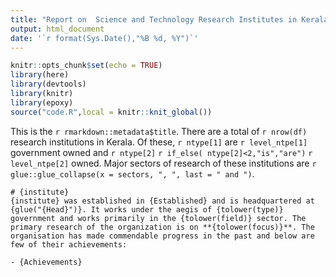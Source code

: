 ```yaml
---
title: "Report on  Science and Technology Research Institutes in Kerala"
output: html_document
date: '`r format(Sys.Date(),"%B %d, %Y")`'
---
```


```r
knitr::opts_chunk$set(echo = TRUE)
library(here)
library(devtools)
library(knitr)
library(epoxy)
source("code.R",local = knitr::knit_global())
```

This is the `r rmarkdown::metadata$title`. There are a total of `r nrow(df)` research institutions in Kerala. Of these, `r ntype[1]` are `r level_ntpe[1]` government owned and `r ntype[2]` `r if_else( ntype[2]<2,"is","are")` `r level_ntpe[2]` owned. Major sectors of research of these institutions are `r glue::glue_collapse(x = sectors, ", ", last = " and ")`.

```glue
# {institute}
{institute} was established in {Established} and is headquartered at {glue("{Head}")}. It works under the aegis of {tolower(type)} government and works primarily in the {tolower(field)} sector. The primary research of the organization is on **{tolower(focus)}**. The organisation has made commendable progress in the past and below are few of their achievements:
  
- {Achievements} 




```
```glue

```

